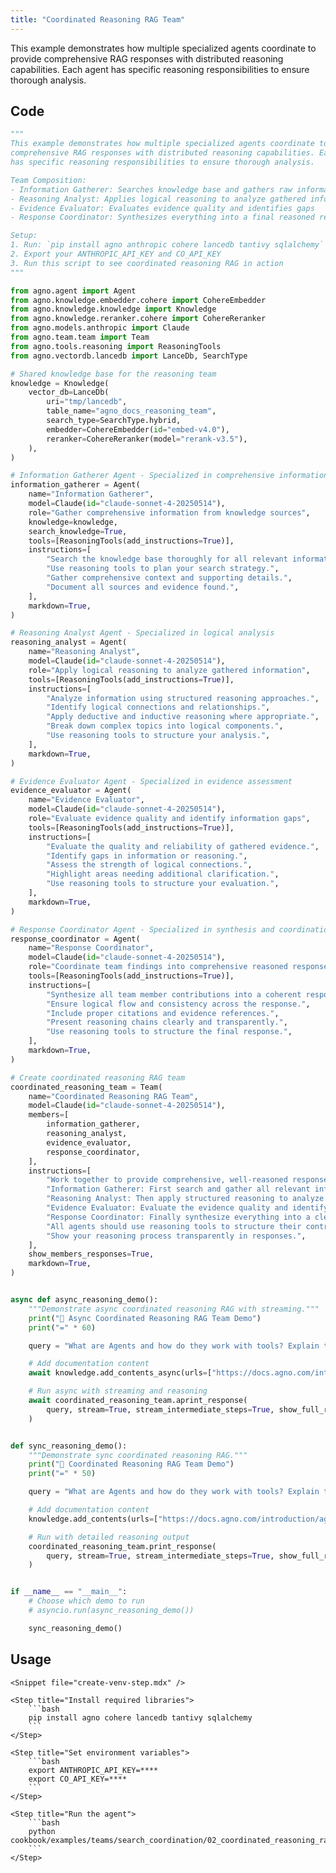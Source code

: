 ```yaml
---
title: "Coordinated Reasoning RAG Team"
---
```


This example demonstrates how multiple specialized agents coordinate to provide comprehensive RAG responses with distributed reasoning capabilities. Each agent has specific reasoning responsibilities to ensure thorough analysis.

## Code

```python cookbook/examples/teams/search_coordination/02_coordinated_reasoning_rag.py
"""
This example demonstrates how multiple specialized agents coordinate to provide
comprehensive RAG responses with distributed reasoning capabilities. Each agent
has specific reasoning responsibilities to ensure thorough analysis.

Team Composition:
- Information Gatherer: Searches knowledge base and gathers raw information
- Reasoning Analyst: Applies logical reasoning to analyze gathered information
- Evidence Evaluator: Evaluates evidence quality and identifies gaps
- Response Coordinator: Synthesizes everything into a final reasoned response

Setup:
1. Run: `pip install agno anthropic cohere lancedb tantivy sqlalchemy`
2. Export your ANTHROPIC_API_KEY and CO_API_KEY
3. Run this script to see coordinated reasoning RAG in action
"""

from agno.agent import Agent
from agno.knowledge.embedder.cohere import CohereEmbedder
from agno.knowledge.knowledge import Knowledge
from agno.knowledge.reranker.cohere import CohereReranker
from agno.models.anthropic import Claude
from agno.team.team import Team
from agno.tools.reasoning import ReasoningTools
from agno.vectordb.lancedb import LanceDb, SearchType

# Shared knowledge base for the reasoning team
knowledge = Knowledge(
    vector_db=LanceDb(
        uri="tmp/lancedb",
        table_name="agno_docs_reasoning_team",
        search_type=SearchType.hybrid,
        embedder=CohereEmbedder(id="embed-v4.0"),
        reranker=CohereReranker(model="rerank-v3.5"),
    ),
)

# Information Gatherer Agent - Specialized in comprehensive information retrieval
information_gatherer = Agent(
    name="Information Gatherer",
    model=Claude(id="claude-sonnet-4-20250514"),
    role="Gather comprehensive information from knowledge sources",
    knowledge=knowledge,
    search_knowledge=True,
    tools=[ReasoningTools(add_instructions=True)],
    instructions=[
        "Search the knowledge base thoroughly for all relevant information.",
        "Use reasoning tools to plan your search strategy.",
        "Gather comprehensive context and supporting details.",
        "Document all sources and evidence found.",
    ],
    markdown=True,
)

# Reasoning Analyst Agent - Specialized in logical analysis
reasoning_analyst = Agent(
    name="Reasoning Analyst",
    model=Claude(id="claude-sonnet-4-20250514"),
    role="Apply logical reasoning to analyze gathered information",
    tools=[ReasoningTools(add_instructions=True)],
    instructions=[
        "Analyze information using structured reasoning approaches.",
        "Identify logical connections and relationships.",
        "Apply deductive and inductive reasoning where appropriate.",
        "Break down complex topics into logical components.",
        "Use reasoning tools to structure your analysis.",
    ],
    markdown=True,
)

# Evidence Evaluator Agent - Specialized in evidence assessment
evidence_evaluator = Agent(
    name="Evidence Evaluator",
    model=Claude(id="claude-sonnet-4-20250514"),
    role="Evaluate evidence quality and identify information gaps",
    tools=[ReasoningTools(add_instructions=True)],
    instructions=[
        "Evaluate the quality and reliability of gathered evidence.",
        "Identify gaps in information or reasoning.",
        "Assess the strength of logical connections.",
        "Highlight areas needing additional clarification.",
        "Use reasoning tools to structure your evaluation.",
    ],
    markdown=True,
)

# Response Coordinator Agent - Specialized in synthesis and coordination
response_coordinator = Agent(
    name="Response Coordinator",
    model=Claude(id="claude-sonnet-4-20250514"),
    role="Coordinate team findings into comprehensive reasoned response",
    tools=[ReasoningTools(add_instructions=True)],
    instructions=[
        "Synthesize all team member contributions into a coherent response.",
        "Ensure logical flow and consistency across the response.",
        "Include proper citations and evidence references.",
        "Present reasoning chains clearly and transparently.",
        "Use reasoning tools to structure the final response.",
    ],
    markdown=True,
)

# Create coordinated reasoning RAG team
coordinated_reasoning_team = Team(
    name="Coordinated Reasoning RAG Team",
    model=Claude(id="claude-sonnet-4-20250514"),
    members=[
        information_gatherer,
        reasoning_analyst,
        evidence_evaluator,
        response_coordinator,
    ],
    instructions=[
        "Work together to provide comprehensive, well-reasoned responses.",
        "Information Gatherer: First search and gather all relevant information.",
        "Reasoning Analyst: Then apply structured reasoning to analyze the information.",
        "Evidence Evaluator: Evaluate the evidence quality and identify any gaps.",
        "Response Coordinator: Finally synthesize everything into a clear, reasoned response.",
        "All agents should use reasoning tools to structure their contributions.",
        "Show your reasoning process transparently in responses.",
    ],
    show_members_responses=True,
    markdown=True,
)


async def async_reasoning_demo():
    """Demonstrate async coordinated reasoning RAG with streaming."""
    print("🧠 Async Coordinated Reasoning RAG Team Demo")
    print("=" * 60)

    query = "What are Agents and how do they work with tools? Explain the reasoning behind their design."

    # Add documentation content
    await knowledge.add_contents_async(urls=["https://docs.agno.com/introduction/agents.md"])

    # Run async with streaming and reasoning
    await coordinated_reasoning_team.aprint_response(
        query, stream=True, stream_intermediate_steps=True, show_full_reasoning=True
    )


def sync_reasoning_demo():
    """Demonstrate sync coordinated reasoning RAG."""
    print("🧠 Coordinated Reasoning RAG Team Demo")
    print("=" * 50)

    query = "What are Agents and how do they work with tools? Explain the reasoning behind their design."

    # Add documentation content
    knowledge.add_contents(urls=["https://docs.agno.com/introduction/agents.md"])

    # Run with detailed reasoning output
    coordinated_reasoning_team.print_response(
        query, stream=True, stream_intermediate_steps=True, show_full_reasoning=True
    )


if __name__ == "__main__":
    # Choose which demo to run
    # asyncio.run(async_reasoning_demo())

    sync_reasoning_demo()
```

## Usage

<Steps>

    <Snippet file="create-venv-step.mdx" />

    <Step title="Install required libraries">
        ```bash
        pip install agno cohere lancedb tantivy sqlalchemy
        ```
    </Step>

    <Step title="Set environment variables">
        ```bash
        export ANTHROPIC_API_KEY=****
        export CO_API_KEY=****
        ```
    </Step>

    <Step title="Run the agent">
        ```bash
        python cookbook/examples/teams/search_coordination/02_coordinated_reasoning_rag.py
        ```
    </Step>

</Steps>